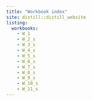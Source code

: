 ```yaml
---
title: "Workbook index"
site: distill::distill_website
listing: 
  workbooks:
    - W_1
    - W_2_s
    - W_3_s
    - W_4_s
    - W_5_s
    - W_6_s
    - W_7_s
    - W_8_s
    - W_9_s
    - W_10_s
    - W_11_s
---
```

